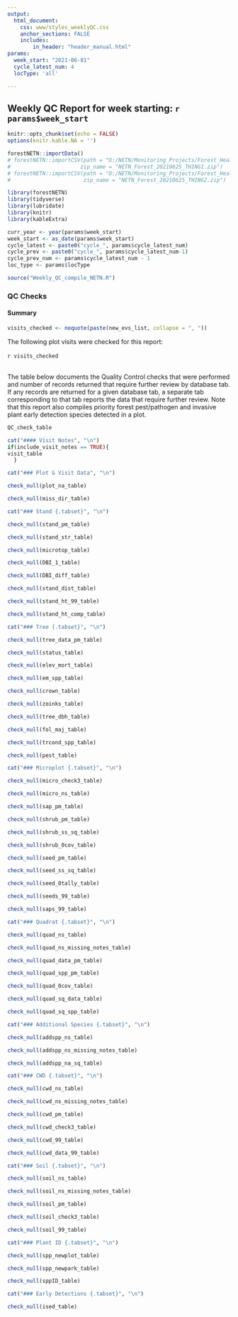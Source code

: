 ```yaml
---
output: 
  html_document:
    css: www/styles_weeklyQC.css
    anchor_sections: FALSE
    includes:
        in_header: "header_manual.html"
params:
  week_start: "2021-06-01"
  cycle_latest_num: 4
  locType: 'all'

---
```

Weekly QC Report for week starting: <span style="font-weight:bold;">`r params$week_start`</span> {.tabset .tabset-pills}
--------------------------------------------------
```r
knitr::opts_chunk$set(echo = FALSE)
options(knitr.kable.NA = '')
```

```r
forestNETN::importData()
# forestNETN::importCSV(path = "D:/NETN/Monitoring_Projects/Forest_Health/2021_data/weekly_databases",
#                      zip_name = "NETN_Forest_20210625_THING1.zip")
# forestNETN::importCSV(path = "D:/NETN/Monitoring_Projects/Forest_Health/2021_data/weekly_databases",
#                       zip_name = "NETN_Forest_20210625_THING2.zip")

```

```r
library(forestNETN)
library(tidyverse)
library(lubridate)
library(knitr)
library(kableExtra)
```

```r
curr_year <- year(params$week_start)
week_start <- as_date(params$week_start)
cycle_latest <- paste0("cycle_", params$cycle_latest_num)
cycle_prev <- paste0("cycle_", params$cycle_latest_num-1)
cycle_prev_num <- params$cycle_latest_num - 1
loc_type <- params$locType
```

```r

source("Weekly_QC_compile_NETN.R")
```

### QC Checks {.tabset}
#### Summary {.tabset}
```r
visits_checked <- noquote(paste(new_evs_list, collapse = ", "))
```
The following plot visits were checked for this report: <br>
<br>
<div class = 'indent'>`r visits_checked`</div>
<br>
The table below documents the Quality Control checks that were performed and number of records returned that require further review by database tab. If any records are returned for a given database tab, a separate tab corresponding to that tab reports the data that require further review. Note that this report also compiles priority forest pest/pathogen and invasive plant early detection species detected in a plot. 

<div contenteditable='true'>
```r
QC_check_table
```
</div>


```r
cat("#### Visit Notes", "\n")
if(include_visit_notes == TRUE){
visit_table
  }
```

```r
cat("### Plot & Visit Data", "\n")

```

```r
check_null(plot_na_table)

check_null(miss_dir_table)
```


```r
cat("### Stand {.tabset}", "\n")

```

```r
check_null(stand_pm_table)

check_null(stand_str_table)

check_null(microtop_table)

check_null(DBI_1_table)

check_null(DBI_diff_table)

check_null(stand_dist_table)

check_null(stand_ht_99_table)

check_null(stand_ht_comp_table)

```

```r
cat("### Tree {.tabset}", "\n")

```

```r
check_null(tree_data_pm_table)

check_null(status_table)

check_null(elev_mort_table)

check_null(em_spp_table)

check_null(crown_table)

check_null(zoinks_table)

check_null(tree_dbh_table)

check_null(fol_maj_table)

check_null(trcond_spp_table)

check_null(pest_table)

```

```r
cat("### Microplot {.tabset}", "\n")

```

```r
check_null(micro_check3_table)

check_null(micro_ns_table)

check_null(sap_pm_table)

check_null(shrub_pm_table)

check_null(shrub_ss_sq_table)

check_null(shrub_0cov_table)

check_null(seed_pm_table)

check_null(seed_ss_sq_table)

check_null(seed_0tally_table)

check_null(seeds_99_table)

check_null(saps_99_table)

```

```r
cat("### Quadrat {.tabset}", "\n")

```

```r
check_null(quad_ns_table)

check_null(quad_ns_missing_notes_table)

check_null(quad_data_pm_table)

check_null(quad_spp_pm_table)

check_null(quad_0cov_table)

check_null(quad_sq_data_table)

check_null(quad_sq_spp_table)

```


```r
cat("### Additional Species {.tabset}", "\n")

```

```r
check_null(addspp_ns_table)

check_null(addspp_ns_missing_notes_table)

check_null(addspp_na_sq_table)

```


```r
cat("### CWD {.tabset}", "\n")

```

```r
check_null(cwd_ns_table)

check_null(cwd_ns_missing_notes_table)

check_null(cwd_pm_table)

check_null(cwd_check3_table)

check_null(cwd_99_table)

check_null(cwd_data_99_table)
```


```r
cat("### Soil {.tabset}", "\n")

```

```r
check_null(soil_ns_table)

check_null(soil_ns_missing_notes_table)

check_null(soil_pm_table)

check_null(soil_check3_table)

check_null(soil_99_table)
```


```r
cat("### Plant ID {.tabset}", "\n")

```

```r
check_null(spp_newplot_table)

check_null(spp_newpark_table)

check_null(sppID_table)

```


```r
cat("### Early Detections {.tabset}", "\n")

```

```r
check_null(ised_table)
```



